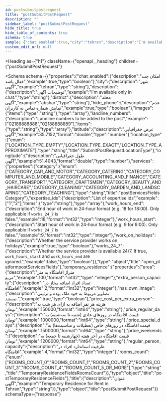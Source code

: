 ```yaml
---
id: postsubmitpostrequest
title: "postSubmitPostRequest"
description: ""
sidebar_label: "postSubmitPostRequest"
hide_title: true
hide_table_of_contents: true
schema: true
sample: {"chat_enabled":true,"city":"tehran","description":"I'm available only in chat.","district":"abshar","hide_phone":true,"images":["string"],"landline_numbers":["02188888888","02188888889"],"latitude":35.7152,"location_type":"LOCATION_TYPE_EMPTY","longitude":51.4043,"services":{"category":"CATEGORY_CAR_AND_MOTOR","expertise_ids":["1","2"],"work_hours_end":18,"work_hours_start":9,"work_on_holidays":true,"works_24_7":false},"temporary_residence":{"area":100,"extra_person_capacity":2,"has_own_image":true,"price_cost_per_extra_person":150000,"price_regular_days":1000000,"price_special_days":1500000,"price_weekends":1200000,"regular_person_capacity":4,"rooms_count":"ROOMS_COUNT_0"},"title":"Temporary Residence for Rent in Tehran"}
custom_edit_url: null
---
```



<Heading
  as={"h1"}
  className={"openapi__heading"}
  children={"postSubmitPostRequest"}
>
</Heading>





<Schema
  schema={{"properties":{"chat_enabled":{"description":"امکان چت فعال باشد","example":true,"type":"boolean"},"city":{"description":"شهر آگهی","example":"tehran","type":"string"},"description":{"description":"توضیحات آگهی","example":"I'm available only in chat.","type":"string"},"district":{"description":"محله آگهی","example":"abshar","type":"string"},"hide_phone":{"description":"عدم نمایش شماره تماس به کاربران","example":true,"type":"boolean"},"images":{"items":{"type":"string"},"type":"array"},"landline_numbers":{"description":"Landline numbers to be added to the post","example":["02188888888","02188888889"],"items":{"type":"string"},"type":"array"},"latitude":{"description":"عرض جغرافیایی آگهی","example":35.7152,"format":"double","type":"number"},"location_type":{"enum":["LOCATION_TYPE_EMPTY","LOCATION_TYPE_EXACT","LOCATION_TYPE_APPROXIMATE"],"type":"string","title":"SubmitPostRequestLocationType"},"longitude":{"description":"طول جغرافیایی آگهی","example":51.4043,"format":"double","type":"number"},"services":{"properties":{"category":{"enum":["CATEGORY_CAR_AND_MOTOR","CATEGORY_CATERING","CATEGORY_COMPUTER_AND_MOBILE","CATEGORY_ACCOUNTING_AND_FINANCE","CATEGORY_TRANSPORT","CATEGORY_CRAFTSMEN","CATEGORY_BEAUTY_AND_HAIRCARE","CATEGORY_CLEANING","CATEGORY_GARDEN_AND_LANDSCAPING","CATEGORY_TEACHING"],"type":"string","title":"postServicesFieldsCategory"},"expertise_ids":{"description":"List of expertise ids","example":["1","2"],"items":{"type":"string"},"type":"array"},"work_hours_end":{"description":"End hour of work in 24-hour format (e.g. 18 for 18:00). Only applicable if `works_24_7` is false.","example":18,"format":"int32","type":"integer"},"work_hours_start":{"description":"Start hour of work in 24-hour format (e.g. 9 for 9:00). Only applicable if `works_24_7` is false.","example":9,"format":"int32","type":"integer"},"work_on_holidays":{"description":"Whether the service provider works on holidays","example":true,"type":"boolean"},"works_24_7":{"description":"Whether the service provider is available 24/7. If true, `work_hours_start` and `work_hours_end` are ignored.","example":false,"type":"boolean"}},"type":"object","title":"open_platformpostServicesFields"},"temporary_residence":{"properties":{"area":{"description":"متراژ اقامتگاه به متر مربع","example":100,"format":"int32","type":"integer"},"extra_person_capacity":{"description":"تعداد افراد اضافه مجاز در اقامتگاه","example":2,"format":"int32","type":"integer"},"has_own_image":{"description":"تصاویر مربوط به خود ملک بوده و تزئینی نیستند.","example":true,"type":"boolean"},"price_cost_per_extra_person":{"description":"هزینه هر نفر اضافه به ازای هر شب به تومان","example":150000,"format":"int64","type":"string"},"price_regular_days":{"description":"قیمت اقامتگاه در روزهای عادی (شنبه تا سه‌شنبه) به تومان","example":1000000,"format":"int64","type":"string"},"price_special_days":{"description":"قیمت اقامتگاه در روزهای خاص (تعطیلات و مناسبت‌ها) به تومان","example":1500000,"format":"int64","type":"string"},"price_weekends":{"description":"قیمت اقامتگاه در آخر هفته (چهارشنبه تا جمعه) به تومان","example":1200000,"format":"int64","type":"string"},"regular_person_capacity":{"description":"ظرفیت استاندارد افراد در اقامتگاه","example":4,"format":"int32","type":"integer"},"rooms_count":{"enum":["ROOMS_COUNT_0","ROOMS_COUNT_1","ROOMS_COUNT_2","ROOMS_COUNT_3","ROOMS_COUNT_4","ROOMS_COUNT_5_OR_MORE"],"type":"string","title":"TemporaryResidenceFieldsRoomsCount"}},"type":"object","title":"postTemporaryResidenceFields"},"title":{"description":"عنوان آگهی","example":"Temporary Residence for Rent in Tehran","type":"string"}},"type":"object","title":"postSubmitPostRequest"}}
  schemaType={"response"}
>
  
</Schema>
            